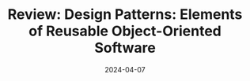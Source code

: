 ---
title: "Review: Design Patterns: Elements of Reusable Object-Oriented Software"
date: "2024-04-07"
slug: "review-design-patterns-elements-of-reusable-object-oriented-software"
---